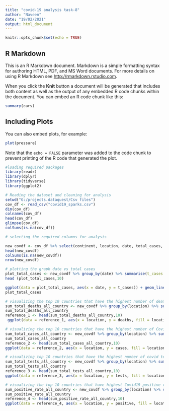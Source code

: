 ---
title: "covid-19 analysis task-8"
author: "Naveen"
date: "19/02/2021"
output: html_document
---

```{r setup, include=FALSE}
knitr::opts_chunk$set(echo = TRUE)
```

## R Markdown

This is an R Markdown document. Markdown is a simple formatting syntax for authoring HTML, PDF, and MS Word documents. For more details on using R Markdown see <http://rmarkdown.rstudio.com>.

When you click the **Knit** button a document will be generated that includes both content as well as the output of any embedded R code chunks within the document. You can embed an R code chunk like this:

```{r cars}
summary(cars)
```

## Including Plots

You can also embed plots, for example:

```{r pressure, echo=FALSE}
plot(pressure)
```

Note that the `echo = FALSE` parameter was added to the code chunk to prevent printing of the R code that generated the plot.

```{r}
#loading required packages
library(readr)
library(dplyr)
library(tidyverse)
library(ggplot2)
```
```{r}
# Reading the dataset and cleaning for analysis 
setwd("G:/projects.dataquest/Csv files")
cov_df <- read_csv("covid19_sparks.csv")
dim(cov_df)
colnames(cov_df)
head(cov_df)
glimpse(cov_df)
colSums(is.na(cov_df))

```
```{r}
# selecting the required columns for analysis

new_covdf <- cov_df %>% select(continent, location, date, total_cases, new_cases, total_deaths, reproduction_rate, new_tests, total_tests,positive_rate, stringency_index,population, median_age, aged_65_older,aged_70_older,gdp_per_capita,female_smokers, male_smokers,life_expectancy, human_development_index)
head(new_covdf)
colSums(is.na(new_covdf))
nrow(new_covdf)

```
```{r}
# plotting the graph date vs total cases
plot_total_cases <- new_covdf %>% group_by(date) %>% summarise(t_cases = sum(total_cases, na.rm = TRUE)) %>% arrange(-t_cases)
head (plot_total_cases,10)

ggplot(data = plot_total_cases, aes(x = date, y = t_cases)) + geom_line()
plot_total_cases
```
  

```{r}
# visualizing the top 10 countries that have the highest number of deaths due to Covid19  
sum_total_deaths_all_country <- new_covdf %>% group_by(location) %>% summarise(deaths = sum(total_deaths, na.rm = TRUE)) %>% arrange(-deaths)
sum_total_deaths_all_country
reference_1 <- head(sum_total_deaths_all_country,10)
 ggplot(data = reference_1, aes(x = location, y = deaths, fill = location)) + geom_bar(stat = "identity") 

```
```{r}
# visualizing the top 10 countries that have the highest number of Covid19 cases
sum_total_cases_all_country <- new_covdf %>% group_by(location) %>% summarise(cases = sum(total_cases, na.rm = TRUE)) %>% arrange(-cases)
sum_total_cases_all_country
reference_2 <- head(sum_total_cases_all_country,10)
ggplot(data = reference_2, aes(x = location, y = cases, fill = location)) + geom_bar(stat = "identity") 


```

```{r}
# visualizing top 10 countries that have the highest number of covid tests
sum_total_tests_all_country <- new_covdf %>% group_by(location) %>% summarise(tests = sum(total_tests, na.rm = TRUE)) %>% arrange(-tests)
sum_total_tests_all_country
reference_3 <- head(sum_total_tests_all_country,10)
ggplot(data = reference_3, aes(x = location, y = tests, fill = location)) + geom_bar(stat = "identity") 
```

```{r}
# visualizing the top 10 countries that have highest Covid19 positive rates
sum_positive_rate_all_country <- new_covdf %>% group_by(location) %>% summarise(positive = sum(positive_rate, na.rm = TRUE)) %>% arrange(-positive)
sum_positive_rate_all_country
reference_4 <- head(sum_positive_rate_all_country,10)
ggplot(data = reference_4, aes(x = location, y = positive, fill = location)) + geom_bar(stat = "identity") 
```
